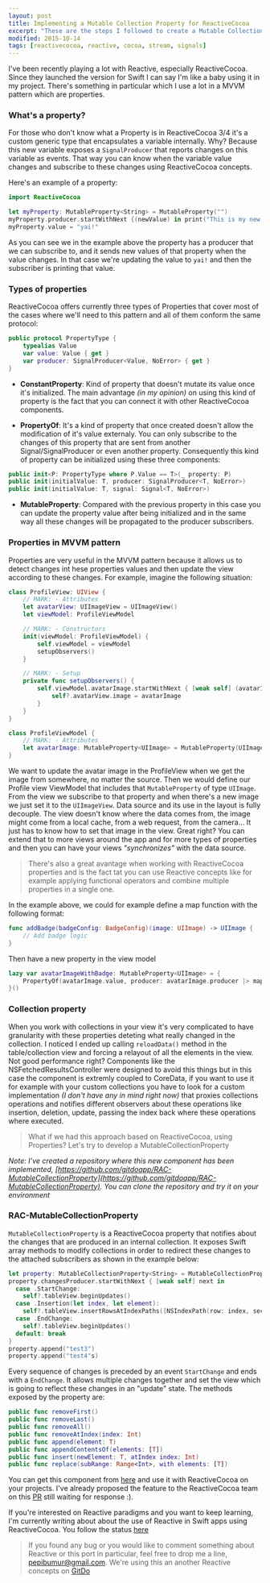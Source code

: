 ```yaml
---
layout: post
title: Implementing a Mutable Collection Property for ReactiveCocoa
excerpt: "These are the steps I followed to create a Mutable Collection Property for ReactiveCocoa. Very useful if you want to get events about changes produced in a collection"
modified: 2015-10-14
tags: [reactivecocoa, reactive, cocoa, stream, signals]
---
```


I've been recently playing a lot with Reactive, especially ReactiveCocoa. Since they launched the version for Swift I can say I'm like a baby using it in my project. There's something in particular which I use a lot in a MVVM pattern which are properties.

### What's a property?

For those who don't know what a Property is in ReactiveCocoa 3/4 it's a custom generic type that encapsulates a variable internally. Why? Because this new variable exposes a `SignalProducer` that reports changes on this variable as events. That way you can know when the variable value changes and subscribe to these changes using ReactiveCocoa concepts.

Here's an example of a property:

```swift
import ReactiveCocoa

let myProperty: MutableProperty<String> = MutableProperty("")
myProperty.producer.startWithNext {(newValue) in print("This is my new value \(newValue)")}
myProperty.value = "yai!"

```

As you can see we in the example above the property has a producer that we can subscribe to, and it sends new values of that property when the value changes. In that case we're updating the value to `yai!` and then the subscriber is printing that value.

### Types of properties

ReactiveCocoa offers currently three types of Properties that cover most of the cases where we'll need to this pattern and all of them conform the same protocol:

```swift
public protocol PropertyType {
	typealias Value
	var value: Value { get }
	var producer: SignalProducer<Value, NoError> { get }
}
```

- **ConstantProperty**: Kind of property that doesn't mutate its value once it's initialized. The main advantage _(in my opinion)_ on using this kind of property is the fact that you can connect it with other ReactiveCocoa components.

- **PropertyOf**: It's a kind of property that once created doesn't allow the modification of it's value externaly. You can only subscribe to the changes of this property that are sent from another Signal/SignalProducer or even another property. Consequently this kind of property can be initialized using these three components:

```swift
public init<P: PropertyType where P.Value == T>(_ property: P)
public init(initialValue: T, producer: SignalProducer<T, NoError>)
public init(initialValue: T, signal: Signal<T, NoError>)
```

- **MutableProperty**: Compared with the previous property in this case you can update the property value after being initialized and in the same way all these changes will be propagated to the producer subscribers.

### Properties in MVVM pattern

Properties are very useful in the MVVM pattern because it allows us to detect changes int hese properties values and then update the view according to these changes. For example, imagine the following situation:

```swift
class ProfileView: UIView {
	// MARK: - Attributes
	let avatarView: UIImageView = UIImageView()
	let viewModel: ProfileViewModel

	// MARK: - Constructors
	init(viewModel: ProfileViewModel) {
		self.viewModel = viewModel
		setupObservers()
	}

	// MARK: - Setup
	private func setupObservers() {
		self.viewModel.avatarImage.startWithNext { [weak self] (avatarImage) in
			self?.avatarView.image = avatarImage
		}
	}
}

class ProfileViewModel {
	// MARK: - Attributes
	let avatarImage: MutableProperty<UIImage> = MutableProperty(UIImage())
}
```

We want to update the avatar image in the ProfileView when we get the image from somewhere, no matter the source. Then we would define our Profile view ViewModel that includes that `MutableProperty` of type `UIImage`. From the view we subscribe to that property and when there's a new image we just set it to the `UIImageView`. Data source and its use in the layout is fully decouple. The view doesn't know where the data comes from, the image might come from a local cache, from a web request, from the camera... It just has to know how to set that image in the view. Great right? You can extend that to more views around the app and for more types of properties and then you can have your views _"synchronizes"_ with the data source.

> There's also a great avantage when working with ReactiveCocoa properties and is the fact tat you can use Reactive concepts like for example applying functional operators and combine multiple properties in a single one.

In the example above, we could for example define a map function with the following format:

```swift
func addBadge(badgeConfig: BadgeConfig)(image: UIImage) -> UIImage {
	// Add badge logic
}
```

Then have a new property in the view model

```swift
lazy var avatarImageWithBadge: MutableProperty<UIImage> = {
	PropertyOf(avatarImage.value, producer: avatarImage.producer |> map(addBadge(myBadgeConfig)))
}()
```

### Collection property

When you work with collections in your view it's very complicated to have granularity with these properties deteting what really changed in the collection. I noticed I ended up calling `reloadData()` method in the table/collection view and forcing a relayout of all the elements in the view. Not good performance right? Components like the NSFetchedResultsController were designed to avoid this things but in this case the component is extremly coupled to CoreData, if you want to use it for example with your custom collections you have to look for a custom implementation _(I don't have any in mind right now)_ that proxies collections operations and notifies different observers about these operations like insertion, deletion, update, passing the index back where these operations where executed.

> What if we had this approach based on ReactiveCocoa, using Properties? Let's try to develop a MutableCollectionProperty

_Note: I've created a repository where this new component has been implemented, [https://github.com/gitdoapp/RAC-MutableCollectionProperty](https://github.com/gitdoapp/RAC-MutableCollectionProperty). You can clone the repository and try it on your environment_

### RAC-MutableCollectionProperty

`MutableCollectionProperty` is a ReactiveCocoa property that notifies about the changes that are produced in an internal collection. It exposes Swift array methods to modify collections in order to redirect these changes to the attached subscribers as shown in the example below:

```swift
let property: MutableCollectionProperty<String> = MutableCollectionProperty(["test1", "test2"])
property.changesProducer.startWithNext { [weak self] next in
  case .StartChange:
    self?.tableView.beginUpdates()
  case .Insertion(let index, let element):
    self?.tableView.insertRowsAtIndexPaths([NSIndexPath(row: index, section: 0)], withRowAnimation: .Automatic)
  case .EndChange:
    self?.tableView.beginUpdates()
  default: break
}
property.append("test3")
property.append("test4"s)
```

Every sequence of changes is preceded by an event `StartChange` and ends with a `EndChange`. It allows multiple changes together and set the view which is going to reflect these changes in an "update" state. The methods exposed by the property are:

```swift
public func removeFirst()
public func removeLast()
public func removeAll()
public func removeAtIndex(index: Int)
public func append(element: T)
public func appendContentsOf(elements: [T])
public func insert(newElement: T, atIndex index: Int)
public func replace(subRange: Range<Int>, with elements: [T])
```

You can get this component from [here](https://github.com/gitdoapp/RAC-MutableCollectionProperty) and use it with ReactiveCocoa on your projects. I've already proposed the feature to the ReactiveCocoa team on this [PR](https://github.com/ReactiveCocoa/ReactiveCocoa/pull/2485) still waiting for response :).

If you're interested on Reactive paradigms and you want to keep learning, I'm currently writing about about the use of Reactive in Swift apps using ReactiveCocoa. You follow the status [here](https://leanpub.com/functionalreactiveprogrammingswift)

> If you found any bug or you would like to comment something about Reactive or this port in particular, feel free to drop me a line, pepibumur@gmail.com. We're using this an another Reactive concepts on [GitDo](www.gitdo.io)
